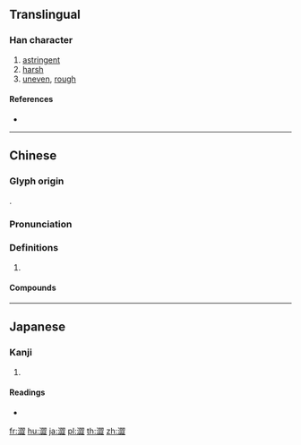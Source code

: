 {{character info/new}}
{{also|渋|涩|澁}}
==Translingual==
{{Han simplified forms|澀|渋|涩}}

===Han character===
{{Han char|rn=85|rad=水|as=14|sn=17|four=37111|canj=ESIM|ids=⿰氵歰}}

# [[astringent]]
# [[harsh]]
# [[uneven]], [[rough]]

====References====
* {{Han ref|kx=0651.200|dkj=18311|dj=1061.230|hdz=31774.120|uh=6F80|ud=28544|bh=C0DF|bd=49375}}

----

==Chinese==
{{zh-forms|s=涩|alt=澁,濇}}

===Glyph origin===
{{Han etym}}
{{Han compound|水|歰}}.

===Pronunciation===
{{zh-pron
|m=sè
|c=saap3,sap1,sik1,gip3
|h=pfs=sep
|md=
|mn=siap/sip
|mn_note=siap - vernacular; sip - literary
|w=
|mc=y
|oc=y
|ma=y
|cat=a
}}

===Definitions===
{{zh-hanzi}}

# {{rfdef|lang=zh}}

====Compounds====
{{zh-der|固澀藥|收澀藥|乾澀|冷澀|口枯眼澀|客囊羞澀|嶮澀|拙澀|晦澀|枯澀|澀剌剌的|澀奈|澀滯|澀縮|澀訥|澀道|生澀|羞澀|艱澀|苦澀|訥澀|蹇澀|阮囊羞澀|青澀|餳澀}}

----

==Japanese==

===Kanji===
{{ja-kanji|grade=|rs=水14}}

# {{defn|lang=ja|sort=水14}}

====Readings====
* {{ja-readings|on=[[じゅう]] (jū), [[しゅう]] (shū)|kun=[[しぶい]] (shibui), [[しぶ]] (shibu)}}

[[fr:澀]]
[[hu:澀]]
[[ja:澀]]
[[pl:澀]]
[[th:澀]]
[[zh:澀]]